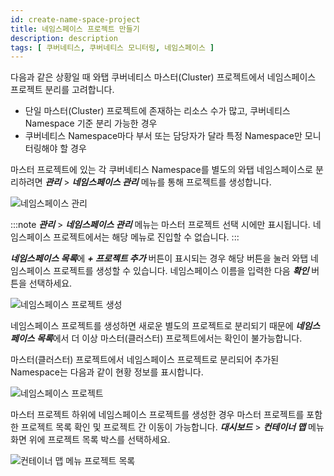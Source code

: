 ```yaml
---
id: create-name-space-project
title: 네임스페이스 프로젝트 만들기
description: description
tags: [ 쿠버네티스, 쿠버네티스 모니터링, 네임스페이스 ]
---
```


다음과 같은 상황일 때 와탭 쿠버네티스 마스터(Cluster) 프로젝트에서 네임스페이스 프로젝트 분리를 고려합니다.

* 단일 마스터(Cluster) 프로젝트에 존재하는 리소스 수가 많고, 쿠버네티스 Namespace 기준 분리 가능한 경우
* 쿠버네티스 Namespace마다 부서 또는 담당자가 달라 특정 Namespace만 모니터링해야 할 경우 

마스터 프로젝트에 있는 각 쿠버네티스 Namespace를 별도의 와탭 네임스페이스로 분리하려면 ***관리*** > ***네임스페이스 관리*** 메뉴를 통해 프로젝트를 생성합니다.

![네임스페이스 관리](https://img.whatap.io/media/images/whatap_kubernetes_namespace_project_mgt.png)

:::note
***관리*** > ***네임스페이스 관리*** 메뉴는 마스터 프로젝트 선택 시에만 표시됩니다. 네임스페이스 프로젝트에서는 해당 메뉴로 진입할 수 없습니다.
:::

***네임스페이스 목록***에 ***+ 프로젝트 추가*** 버튼이 표시되는 경우 해당 버튼을 눌러 와탭 네임스페이스 프로젝트를 생성할 수 있습니다. 네임스페이스 이름을 입력한 다음 ***확인*** 버튼을 선택하세요.

![네임스페이스 프로젝트 생성](https://img.whatap.io/media/images/whatap_kubernetes_create_namespace_project_popup.png)

네임스페이스 프로젝트를 생성하면 새로운 별도의 프로젝트로 분리되기 때문에 ***네임스페이스 목록***에서 더 이상 마스터(클러스터) 프로젝트에서는 확인이 불가능합니다.

마스터(클러스터) 프로젝트에서 네임스페이스 프로젝트로 분리되어 추가된 Namespace는 다음과 같이 현황 정보를 표시합니다.

![네임스페이스 프로젝트](https://img.whatap.io/media/images/whatap_kubernetes_namespace_project_mgt_complete.png)

마스터 프로젝트 하위에 네임스페이스 프로젝트를 생성한 경우 마스터 프로젝트를 포함한 프로젝트 목록 확인 및 프로젝트 간 이동이 가능합니다. ***대시보드*** > ***컨테이너 맵*** 메뉴 화면 위에 프로젝트 목록 박스를 선택하세요.

![컨테이너 맵 메뉴 프로젝트 목록](https://img.whatap.io/media/images/whatap_kubernetes_container_map_namespace_project_list.png)